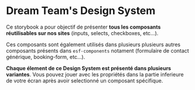 
<Meta title="Introduction" />

# Dream Team's Design System

Ce storybook a pour objectif de présenter **tous les composants réutilisables sur nos sites** (inputs, selects, checkboxes, etc...).

Ces composants sont également utilisés dans plusieurs plusieurs autres composants présents dans `esf-components` notament (formulaire de contact générique, booking-form, etc...).

**Chaque élement de ce Design System est présenté dans plusieurs variantes**. Vous pouvez jouer avec les propriétés dans la partie inferieure de votre écran après avoir selectionné un composant spécifique.
